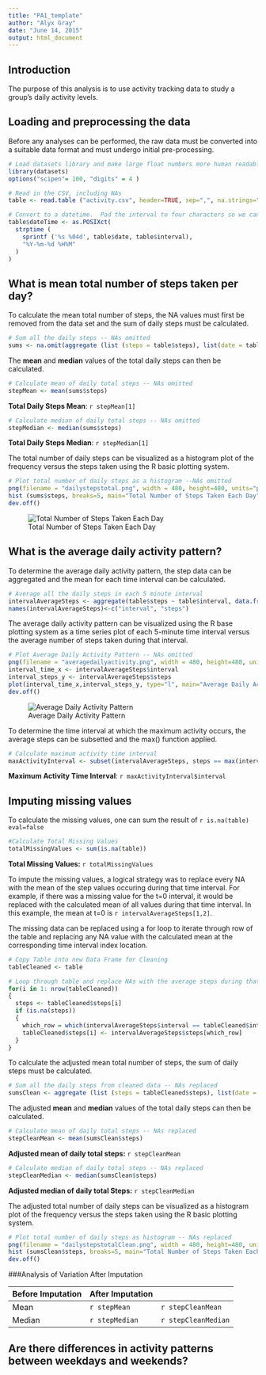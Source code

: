 ```yaml
---
title: "PA1_template"
author: "Alyx Gray"
date: "June 14, 2015"
output: html_document
---
```


## Introduction

The purpose of this analysis is to use activity tracking data to study a group's daily activity levels.

## Loading and preprocessing the data

Before any analyses can be performed, the raw data must be converted into a suitable data format and must undergo initial pre-processing.

```r
# Load datasets library and make large float numbers more human readable (get rid of scientific notation)
library(datasets)
options("scipen"= 100, "digits" = 4 )
```

```r
# Read in the CSV, including NAs
table <- read.table ("activity.csv", header=TRUE, sep=",", na.strings="NA")
```

```r
# Convert to a datetime.  Pad the interval to four characters so we can use strptime
table$dateTime <- as.POSIXct(
  strptime (
    sprintf ('%s %04d', table$date, table$interval),
    "%Y-%m-%d %H%M"
  )
)
```

## What is mean total number of steps taken per day?

To calculate the mean total number of steps, the NA values must first be removed from the data set and the sum of daily steps must be calculated.

```r
# Sum all the daily steps -- NAs omitted
sums <- na.omit(aggregate (list (steps = table$steps), list(date = table$date), FUN = sum))
```

The **mean** and **median** values of the total daily steps can then be calculated.

```r
# Calculate mean of daily total steps -- NAs omitted
stepMean <- mean(sums$steps)
```
**Total Daily Steps Mean**: `r stepMean[1]`

```r
# Calculate median of daily total steps -- NAs omitted
stepMedian <- median(sums$steps)
```
**Total Daily Steps Median**: `r stepMedian[1]`

The total number of daily steps can be visualized as a histogram plot of the frequency versus the steps taken using the R basic plotting system.
```r
# Plot total number of daily steps as a histogram --NAs omitted
png(filename = "dailystepstotal.png", width = 480, height=480, units="px")
hist (sums$steps, breaks=5, main="Total Number of Steps Taken Each Day", col="red", xlab="Steps Taken", ylab="Frequency")
dev.off()
```
![Total Number of Steps Taken Each Day](dailystepstotal.png)

## What is the average daily activity pattern?

To determine the average daily activity pattern, the step data can be aggregated and the mean for each time interval can be calculated.
```r
# Average all the daily steps in each 5 minute interval
intervalAverageSteps <- aggregate(table$steps ~ table$interval, data.frame (table$steps, table$interval), FUN=mean, na.action=na.omit)
names(intervalAverageSteps)<-c("interval", "steps")
```

The average daily activity pattern can be visualized using the R base plotting system as a time series plot of each 5-minute time interval versus the average number of steps taken during that interval.

```r
# Plot Average Daily Activity Pattern -- NAs omitted
png(filename = "averagedailyactivity.png", width = 480, height=480, units="px")
interval_time_x <- intervalAverageSteps$interval
interval_steps_y <- intervalAverageSteps$steps
plot(interval_time_x,interval_steps_y, type="l", main="Average Daily Activity Pattern", xlab="Time Interval (minutes)", ylab="Average Steps")
dev.off()
```
![Average Daily Activity Pattern](averagedailyactivity.png)

To determine the time interval at which the maximum activity occurs, the average steps can be subsetted and the max() function applied.
```r
# Calculate maximum activity time interval
maxActivityInterval <- subset(intervalAverageSteps, steps == max(intervalAverageSteps$steps), interval)
```
**Maximum Activity Time Interval**: `r maxActivityInterval$interval`

## Imputing missing values

To calculate the missing values, one can sum the result of `r is.na(table) eval=false`
```r
#Calculate Total Missing Values
totalMissingValues <- sum(is.na(table))
```
**Total Missing Values:** `r totalMissingValues`

To impute the missing values, a logical strategy was to replace every NA with the mean of the step values occuring during that time interval.  For example, if there was a missing value for the t=0 interval, it would be replaced with the calculated mean of all values during that time interval.  In this example, the mean at t=0 is `r intervalAverageSteps[1,2]`.

The missing data can be replaced using a for loop to iterate through row of the table and replacing any NA value with the calculated mean at the corresponding time interval index location.
```r
# Copy Table into new Data Frame for Cleaning
tableCleaned <- table

# Loop through table and replace NAs with the average steps during that interval
for(i in 1: nrow(tableCleaned))
{
  steps <- tableCleaned$steps[i]
  if (is.na(steps))
  {
    which_row = which(intervalAverageSteps$interval == tableCleaned$interval[i])
    tableCleaned$steps[i] <- intervalAverageSteps$steps[which_row]
  }
}
```


To calculate the adjusted mean total number of steps, the sum of daily steps must be calculated.
```r
# Sum all the daily steps from cleaned data -- NAs replaced
sumsClean <- aggregate (list (steps = tableCleaned$steps), list(date = tableCleaned$date), FUN = sum)
```

The adjusted **mean** and **median** values of the total daily steps can then be calculated.
```r
# Calculate mean of daily total steps -- NAs replaced
stepCleanMean <- mean(sumsClean$steps)
```
**Adjusted mean of daily total steps:** `r stepCleanMean`

```r
# Calculate median of daily total steps -- NAs replaced
stepCleanMedian <- median(sumsClean$steps)
```
**Adjusted median of daily total Steps:** `r stepCleanMedian`

The adjusted total number of daily steps can be visualized as a histogram plot of the frequency versus the steps taken using the R basic plotting system.
```r
# Plot total number of daily steps as histogram -- NAs replaced
png(filename = "dailystepstotalClean.png", width = 480, height=480, units="px")
hist (sumsClean$steps, breaks=5, main="Total Number of Steps Taken Each Day", col="red", xlab="Steps Taken", ylab="Frequency")
dev.off()
```

###Analysis of Variation After Imputation

| Before Imputation | After Imputation
------------- | ------------- | -------------
Mean | `r stepMean` | `r stepCleanMean`
Median | `r stepMedian` | `r stepCleanMedian`

## Are there differences in activity patterns between weekdays and weekends?

